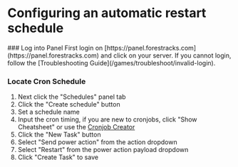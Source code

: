 
# Configuring an automatic restart schedule

<Steps>
### Log into Panel
First login on [https://panel.forestracks.com](https://panel.forestracks.com) and click on your server. If you cannot login, follow the [Troubleshooting Guide](/games/troubleshoot/invalid-login).

### Locate Cron Schedule
1. Next click the "Schedules" panel tab
2. Click the "Create schedule" button
3. Set a schedule name
4. Input the cron timing, if you are new to cronjobs, click "Show Cheatsheet" or use the [Cronjob Creator](https://crontab.guru/)
5. Click the "New Task" button
6. Select "Send power action" from the action dropdown
7. Select "Restart" from the power action payload dropdown
8. Click "Create Task" to save

</Steps>